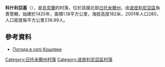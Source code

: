 {{coord|50|0|15|N|29|40|33|E|scale:30000|display=title}}

'''科什利亞基'''（{{lang-uk|Кошляки}}），是[[烏克蘭|烏克蘭]]的村落，位於該國北部[[日托米爾州|日托米爾州]]，由[[波皮利尼亞區|波皮利尼亞區]]負責管轄，始建於1425年，面積1.18平方公里，海拔高度182米，2001年人口280，人口密度每平方公里236.89人。

==參考資料== 
* [http://weather.in.ua/ua/zhitomirskaja/11894 Погода в селі Кошляки] {{Wayback|url=http://weather.in.ua/ua/zhitomirskaja/11894 |date=20160305092703 }}

{{DEFAULTSORT:Кошляки}}
[[Category:日托米爾州村落|Category:日托米爾州村落]]
[[Category:波皮利尼亞區村落|Category:波皮利尼亞區村落]]


{{Zhytomyr-geo-stub}}